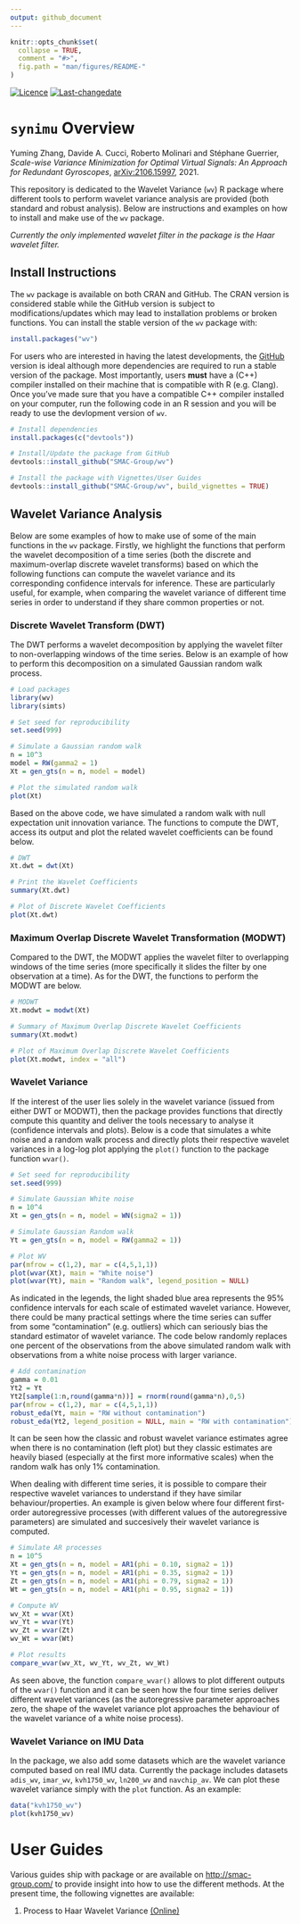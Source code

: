 ```yaml
---
output: github_document
---
```


<!-- README.md is generated from README.Rmd. Please edit that file -->

```r
knitr::opts_chunk$set(
  collapse = TRUE,
  comment = "#>",
  fig.path = "man/figures/README-"
)
```


[![Licence](https://img.shields.io/badge/licence-AGPL--3.0-blue.svg)](https://opensource.org/licenses/AGPL-3.0)
[![Last-changedate](https://img.shields.io/badge/last%20change-`r gsub('-', '--', Sys.Date())`-yellowgreen.svg)](https://github.com/SMAC-Group/wv)


# `synimu` Overview


Yuming Zhang, Davide A. Cucci, Roberto Molinari and Stéphane Guerrier, *Scale-wise Variance Minimization for Optimal Virtual Signals: An Approach for Redundant Gyroscopes*, [arXiv:2106.15997](https://arxiv.org/abs/2106.15997), 2021.


This repository is dedicated to the Wavelet Variance (`wv`) R package where different tools to perform wavelet variance analysis are provided (both standard and robust analysis). Below are instructions and examples on how to install and make use of the `wv` package.

*Currently the only implemented wavelet filter in the package is the Haar wavelet filter.*

## Install Instructions

The `wv` package is available on both CRAN and GitHub. The CRAN version is considered stable while the GitHub version is subject to modifications/updates which may lead to installation problems or broken functions. You can install the stable version of the `wv` package with:

```r
install.packages("wv")
```

For users who are interested in having the latest developments, the [GitHub](https://github.com/SMAC-Group/wv) version is ideal although more dependencies are required to run a stable version of the package. Most importantly, users **must** have a (C++) compiler installed on their machine that is compatible with R (e.g. Clang). Once you've made sure that you have a compatible C++ compiler installed on your computer, run the following code in an R session and you will be ready to use the devlopment version of `wv`.

```r
# Install dependencies
install.packages(c("devtools"))

# Install/Update the package from GitHub
devtools::install_github("SMAC-Group/wv")

# Install the package with Vignettes/User Guides 
devtools::install_github("SMAC-Group/wv", build_vignettes = TRUE)
```

## Wavelet Variance Analysis

Below are some examples of how to make use of some of the main functions in the `wv` package. Firstly, we highlight the functions that perform the wavelet decomposition of a time series (both the discrete and maximum-overlap discrete wavelet transforms) based on which the following functions can compute the wavelet variance and its corresponding confidence intervals for inference. These are particularly useful, for example, when comparing the wavelet variance of different time series in order to understand if they share common properties or not.

### Discrete Wavelet Transform (DWT)

The DWT performs a wavelet decomposition by applying the wavelet filter to non-overlapping windows of the time series. Below is an example of how to perform this decomposition on a simulated Gaussian random walk process.

```r
# Load packages
library(wv)
library(simts)

# Set seed for reproducibility 
set.seed(999)

# Simulate a Gaussian random walk
n = 10^3
model = RW(gamma2 = 1)
Xt = gen_gts(n = n, model = model)

# Plot the simulated random walk
plot(Xt)
```

Based on the above code, we have simulated a random walk with null expectation unit innovation variance. The functions to compute the DWT, access its output and plot the related wavelet coefficients can be found below.

<!-- For the moment this method will only work with Haar wavelets.  -->

```r
# DWT
Xt.dwt = dwt(Xt)

# Print the Wavelet Coefficients 
summary(Xt.dwt)

# Plot of Discrete Wavelet Coefficients
plot(Xt.dwt)
```

### Maximum Overlap Discrete Wavelet Transformation (MODWT)

Compared to the DWT, the MODWT applies the wavelet filter to overlapping windows of the time series (more specifically it slides the filter by one observation at a time). As for the DWT, the functions to perform the MODWT are below.

```r
# MODWT
Xt.modwt = modwt(Xt)

# Summary of Maximum Overlap Discrete Wavelet Coefficients 
summary(Xt.modwt)

# Plot of Maximum Overlap Discrete Wavelet Coefficients
plot(Xt.modwt, index = "all")
```

### Wavelet Variance

If the interest of the user lies solely in the wavelet variance (issued from either DWT or MODWT), then the package provides functions that directly compute this quantity and deliver the tools necessary to analyse it (confidence intervals and plots). Below is a code that simulates a white noise and a random walk process and directly plots their respective wavelet variances in a log-log plot applying the `plot()` function to the package function `wvar()`.

```r
# Set seed for reproducibility 
set.seed(999)

# Simulate Gaussian White noise
n = 10^4
Xt = gen_gts(n = n, model = WN(sigma2 = 1))

# Simulate Gaussian Random walk
Yt = gen_gts(n = n, model = RW(gamma2 = 1))

# Plot WV
par(mfrow = c(1,2), mar = c(4,5,1,1))
plot(wvar(Xt), main = "White noise")
plot(wvar(Yt), main = "Random walk", legend_position = NULL)
```

As indicated in the legends, the light shaded blue area represents the 95% confidence intervals for each scale of estimated wavelet variance. However, there could be many practical settings where the time series can suffer from some "contamination" (e.g. outliers) which can seriously bias the standard estimator of wavelet variance. The code below randomly replaces one percent of the observations from the above simulated random walk with observations from a white noise process with larger variance.

```r
# Add contamination
gamma = 0.01
Yt2 = Yt
Yt2[sample(1:n,round(gamma*n))] = rnorm(round(gamma*n),0,5)
par(mfrow = c(1,2), mar = c(4,5,1,1))
robust_eda(Yt, main = "RW without contamination")
robust_eda(Yt2, legend_position = NULL, main = "RW with contamination")
```

It can be seen how the classic and robust wavelet variance estimates agree when there is no contamination (left plot) but they classic estimates are heavily biased (especially at the first more informative scales) when the random walk has only 1% contamination.

When dealing with different time series, it is possible to compare their respective wavelet variances to understand if they have similar behaviour/properties. An example is given below where four different first-order autoregressive processes (with different values of the autoregressive parameters) are simulated and succesively their wavelet variance is computed.

```r
# Simulate AR processes
n = 10^5
Xt = gen_gts(n = n, model = AR1(phi = 0.10, sigma2 = 1))
Yt = gen_gts(n = n, model = AR1(phi = 0.35, sigma2 = 1))
Zt = gen_gts(n = n, model = AR1(phi = 0.79, sigma2 = 1))
Wt = gen_gts(n = n, model = AR1(phi = 0.95, sigma2 = 1))

# Compute WV
wv_Xt = wvar(Xt)
wv_Yt = wvar(Yt)
wv_Zt = wvar(Zt)
wv_Wt = wvar(Wt)

# Plot results
compare_wvar(wv_Xt, wv_Yt, wv_Zt, wv_Wt)
```

As seen above, the function `compare_wvar()` allows to plot different outputs of the `wvar()` function and it can be seen how the four time series deliver different wavelet variances (as the autoregressive parameter approaches zero, the shape of the wavelet variance plot approaches the behaviour of the wavelet variance of a white noise process).

### Wavelet Variance on IMU Data

In the package, we also add some datasets which are the wavelet variance computed based on real IMU data. Currently the package includes datasets `adis_wv`, `imar_wv`, `kvh1750_wv`, `ln200_wv` and `navchip_av`. We can plot these wavelet variance simply with the `plot` function. As an example:

```r
data("kvh1750_wv")
plot(kvh1750_wv)
```

# User Guides

Various guides ship with package or are available on <http://smac-group.com/> to provide insight into how to use the different methods. At the present time, the following vignettes are available:

1. Process to Haar Wavelet Variance [(Online)](https://smac-group.com/computing/2016/05/23/process-to-haar-wavelet-variance-formulae.html)
